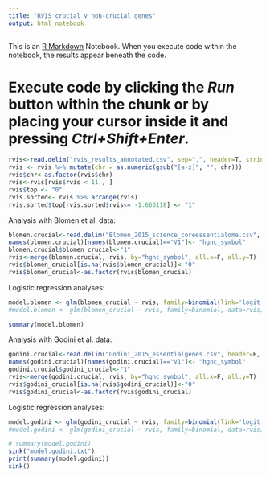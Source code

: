 ```yaml
---
title: "RVIS crucial v non-crucial genes"
output: html_notebook
---
```


This is an [R Markdown](http://rmarkdown.rstudio.com) Notebook. When you execute code within the notebook, the results appear beneath the code. 

Execute code by clicking the *Run* button within the chunk or by placing your cursor inside it and pressing *Ctrl+Shift+Enter*. 
===================================================================




```r
rvis<-read.delim("rvis_results_annotated.csv", sep=",", header=T, stringsAsFactors = F)
rvis <- rvis %>% mutate(chr = as.numeric(gsub("[a-z]", "", chr)))
rvis$chr<-as.factor(rvis$chr)
rvis<-rvis[rvis$rvis < 11 , ]
rvis$top <- "0"
rvis.sorted<- rvis %>% arrange(rvis)
rvis.sorted$top[rvis.sorted$rvis<= -1.663118] <- "1"
```

Analysis with Blomen et al. data:

```r
blomen.crucial<-read.delim("Blomen_2015_science_coreessentialome.csv", header=F, sep=",", stringsAsFactors = F)
names(blomen.crucial)[names(blomen.crucial)=="V1"]<- "hgnc_symbol"
blomen.crucial$blomen_crucial<-"1"
rvis<-merge(blomen.crucial, rvis, by="hgnc_symbol", all.x=F, all.y=T)
rvis$blomen_crucial[is.na(rvis$blomen_crucial)]<-"0"
rvis$blomen_crucial<-as.factor(rvis$blomen_crucial)
```

Logistic regression analyses:

```r
model.blomen <- glm(blomen_crucial ~ rvis, family=binomial(link='logit'), data=rvis)
#model.blomen <- glm(blomen_crucial ~ rvis, family=binomial, data=rvis)
```


```r
summary(model.blomen)
```

Analysis with Godini et al. data:

```r
godini.crucial<-read.delim("Godini_2015_essentialgenes.csv", header=F, sep=",", stringsAsFactors = F)
names(godini.crucial)[names(godini.crucial)=="V1"]<- "hgnc_symbol"
godini.crucial$godini_crucial<-"1"
rvis<-merge(godini.crucial, rvis, by="hgnc_symbol", all.x=F, all.y=T)
rvis$godini_crucial[is.na(rvis$godini_crucial)]<-"0"
rvis$godini_crucial<-as.factor(rvis$godini_crucial)
```

Logistic regression analyses:

```r
model.godini <- glm(godini_crucial ~ rvis, family=binomial(link='logit'), data=rvis)
#model.godini <- glm(godini_crucial ~ rvis, family=binomial, data=rvis)
```


```r
# summary(model.godini)
sink("model.godini.txt")
print(summary(model.godini))
sink()
```





